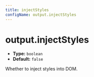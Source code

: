 ```yaml
---
title: injectStyles
configName: output.injectStyles
---
```


# output.injectStyles

- **Type:** `boolean`
- **Default:** `false`

Whether to inject styles into DOM.


<RsbuildConfig configName="output.injectStyles" />
